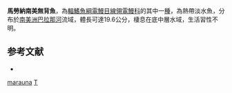 {{Speciesbox
| taxon = Tembeassu marauna
| binomial_authority = [[Triques|Triques]], 1998
| status = NE
| status_system = IUCN3.1
| synonyms = *''Apteronotus marauna'', Triques, 1998
}}
'''馬勞納南美無背魚'''，為[[輻鰭魚綱|輻鰭魚綱]][[電鰻目|電鰻目]][[線翎電鰻科|線翎電鰻科]]的其中一[[種|種]]，為熱帶淡水魚，分布於[[南美洲|南美洲]][[巴拉那河|巴拉那河]]流域，體長可達19.6公分，棲息在底中層水域，生活習性不明。

== 参考文献 ==
*{{FishBase_species|genus=Tembeassu|species=marauna|year=2015|month=10}}

{{taxonbar}}
[[Category:南美無背魚屬|marauna]]
[[Category:1998年描述的魚類|T]]